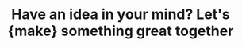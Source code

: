 ---
title: "Have an idea in your mind? Let's {make} something great together"
action_btn: 
  label: "Let's get in touch"
  link: "/contact"
---